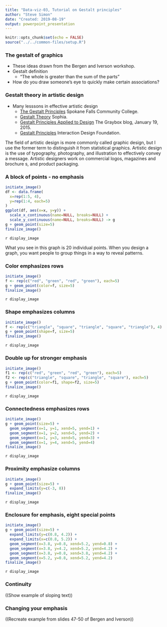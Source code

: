 ```yaml
---
title: "Data-viz-03, Tutorial on Gestalt principles"
author: "Steve Simon"
date: "Created: 2019-08-19"
output: powerpoint_presentation
---
```


```r
knitr::opts_chunk$set(echo = FALSE)
source("../../common-files/setup.R")
```

### The gestalt of graphics

+ These ideas drawn from the Bergen and Iverson workshop.
+ Gestalt definition
  + "The whole is greater than the sum of the parts"
+ How do you draw someone's eye to quickly make certain associations?
  
<div class="notes">



</div>

### Gestalt theory in artistic design
+ Many lesssons in effective artistic design
  + [The Gestalt Principles](https://graphicdesign.sfcc.spokane.edu/dZine/tutorials/process/gestaltprinciples/gestaltprinc.htm) Spokane Falls Community College. 
  + [Gestalt Theory](https://www.sophia.org/tutorials/gestalt-theory-2) Sophia.
  + [Gestalt Principles Applied to Design](https://www.grayboxpdx.com/blog/post/gestalt-principles-applied-to-design) The Graybox blog, January 19, 2015.
  + [Gestalt Principles](https://www.interaction-design.org/literature/topics/gestalt-principles) Interaction Design Foundation.
  
<div class="notes">

The field of artistic design is more commonly called graphic design, but I use the former term to distinguish it from statistical graphics. Artistic design is the use of typography, photography, and illustration to effectively convey a message. Artistic designers work on commercial logos, magazines and brochure s, and product packaging.

</div>

### A block of points - no emphasis

```r
initiate_image()
df <- data.frame(
  x=rep(1:5, 4),
  y=rep(1:4, each=5)
)
ggplot(df, aes(x=x, y=y)) +
  scale_x_continuous(name=NULL, breaks=NULL) +
  scale_y_continuous(name=NULL, breaks=NULL) -> g
g + geom_point(size=5)
finalize_image()
```

`r display_image`

<div class="notes">

What you see in this graph is 20 individual points. When you design a graph, you want people to group things in a way to reveal patterns.

</div>

### Color emphasizes rows

```r
initiate_image()
f <- rep(c("red", "green", "red", "green"), each=5)
g + geom_point(color=f, size=5)
finalize_image()
```

`r display_image`

<div class="notes">



</div>


### Shape emphasizes columns

```r
initiate_image()
f <- rep(c("triangle", "square", "triangle", "square", "triangle"), 4)
g + geom_point(shape=f, size=5)
finalize_image()
```

`r display_image`

<div class="notes">



</div>

### Double up for stronger emphasis

```r
initiate_image()
f1 <- rep(c("red", "green", "red", "green"), each=5)
f2 <- rep(c("triangle", "square", "triangle", "square"), each=5)
g + geom_point(color=f1, shape=f2, size=5)
finalize_image()
```

`r display_image`

<div class="notes">



</div>

### Connectedness emphasizes rows

```r
initiate_image()
g + geom_point(size=5) +
  geom_segment(x=1, y=1, xend=5, yend=1) + 
  geom_segment(x=1, y=2, xend=5, yend=2) + 
  geom_segment(x=1, y=3, xend=5, yend=3) + 
  geom_segment(x=1, y=4, xend=5, yend=4) 
finalize_image()
```

`r display_image`

<div class="notes">



</div>

### Proximity emphasize columns

```r
initiate_image()
g + geom_point(size=5) +
  expand_limits(y=c(-3, 8))
finalize_image()
```

`r display_image`

<div class="notes">



</div>

### Enclosure for emphasis, eight special points

```r
initiate_image()
g + geom_point(size=5) +
  expand_limits(y=c(0.8, 4.2)) +
  expand_limits(x=c(0.8, 5.2)) +
  geom_segment(x=3.8, y=0.8, xend=5.2, yend=0.8) +
  geom_segment(x=3.8, y=4.2, xend=5.2, yend=4.2) +
  geom_segment(x=3.8, y=0.8, xend=3.8, yend=4.2) +
  geom_segment(x=5.2, y=0.8, xend=5.2, yend=4.2)
finalize_image()
```

`r display_image`

<div class="notes">



</div>

### Continuity

((Show example of sloping text))

### Changing your emphasis

((Recreate example from slides 47-50 of Bergen and Iverson))

